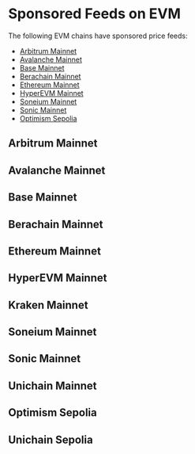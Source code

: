 
# Sponsored Feeds on EVM

The following EVM chains have sponsored price feeds:

- [Arbitrum Mainnet](#arbitrum-mainnet)
- [Avalanche Mainnet](#avalanche-mainnet)
- [Base Mainnet](#base-mainnet)
- [Berachain Mainnet](#berachain-mainnet)
- [Ethereum Mainnet](#ethereum-mainnet)
- [HyperEVM Mainnet](#hyperevm-mainnet)
- [Soneium Mainnet](#soneium-mainnet)
- [Sonic Mainnet](#sonic-mainnet)
- [Optimism Sepolia](#optimism-sepolia)

## Arbitrum Mainnet

<SponsoredFeedsTable feeds={arbitrumMainnet} networkName="Arbitrum mainnet" />

## Avalanche Mainnet

<SponsoredFeedsTable feeds={avalancheMainnet} networkName="Avalanche mainnet" />

## Base Mainnet

<SponsoredFeedsTable feeds={baseMainnet} networkName="Base mainnet" />

## Berachain Mainnet

<SponsoredFeedsTable feeds={berachainMainnet} networkName="Berachain mainnet" />

## Ethereum Mainnet

<SponsoredFeedsTable feeds={ethereumMainnet} networkName="Ethereum mainnet" />

## HyperEVM Mainnet

<SponsoredFeedsTable feeds={hyperevmMainnet} networkName="HyperEVM mainnet" />

## Kraken Mainnet

<SponsoredFeedsTable feeds={krakenMainnet} networkName="Kraken mainnet" />

## Soneium Mainnet

<SponsoredFeedsTable feeds={sonicMainnet} networkName="Soneium mainnet" />

## Sonic Mainnet

<SponsoredFeedsTable feeds={sonicMainnet} networkName="Sonic mainnet" />

## Unichain Mainnet

<SponsoredFeedsTable feeds={unichainMainnet} networkName="Unichain mainnet" />

## Optimism Sepolia

<SponsoredFeedsTable feeds={optimismSepolia} networkName="Optimism Sepolia" />

## Unichain Sepolia

<SponsoredFeedsTable feeds={unichainSepolia} networkName="Unichain Sepolia" />
